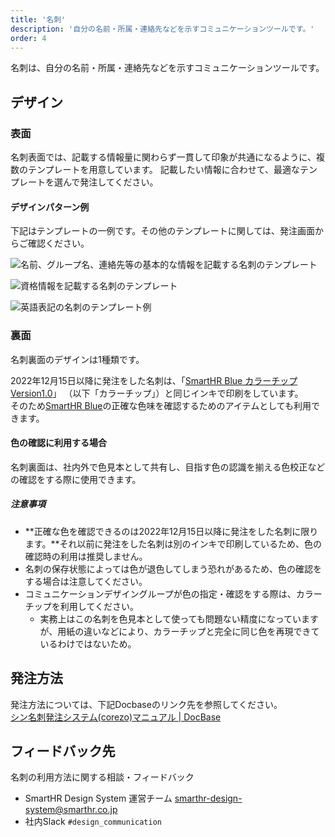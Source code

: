 ```yaml
---
title: '名刺'
description: '自分の名前・所属・連絡先などを示すコミュニケーションツールです。'
order: 4
---
```



名刺は、自分の名前・所属・連絡先などを示すコミュニケーションツールです。

## デザイン
### 表面
名刺表面では、記載する情報量に関わらず一貫して印象が共通になるように、複数のテンプレートを用意しています。
記載したい情報に合わせて、最適なテンプレートを選んで発注してください。


#### デザインパターン例
下記はテンプレートの一例です。その他のテンプレートに関しては、発注画面からご確認ください。


  <ImgWithDesc description="名前、グループ名、連絡先等の基本的な情報を記載するテンプレート例">

  ![名前、グループ名、連絡先等の基本的な情報を記載する名刺のテンプレート](./images/meishi_omote_A.png)

  </ImgWithDesc>

  <ImgWithDesc description="資格情報を記載するテンプレート例">

  ![資格情報を記載する名刺のテンプレート](./images/meishi_omote_B.png)

  </ImgWithDesc>

  <ImgWithDesc description="英語表記のテンプレート例">

  ![英語表記の名刺のテンプレート例](./images/meishi_omote_C.png)

  </ImgWithDesc>


### 裏面

名刺裏面のデザインは1種類です。

2022年12月15日以降に発注をした名刺は、「[SmartHR Blue カラーチップ Version1.0](https://smarthr.design/basics/colors/printguideline/#h2-0)」 （以下「カラーチップ」）と同じインキで印刷をしています。  
そのため[SmartHR Blue](https://smarthr.design/basics/colors/#h3-1)の正確な色味を確認するためのアイテムとしても利用できます。

#### 色の確認に利用する場合
名刺裏面は、社内外で色見本として共有し、目指す色の認識を揃える色校正などの確認をする際に使用できます。

##### 注意事項
- **正確な色を確認できるのは2022年12月15日以降に発注をした名刺に限ります。**それ以前に発注をした名刺は別のインキで印刷しているため、色の確認時の利用は推奨しません。
- 名刺の保存状態によっては色が退色してしまう恐れがあるため、色の確認をする場合は注意してください。
- コミュニケーションデザイングループが色の指定・確認をする際は、カラーチップを利用してください。
    - 実務上はこの名刺を色見本として使っても問題ない精度になっていますが、用紙の違いなどにより、カラーチップと完全に同じ色を再現できているわけではないため。



## 発注方法
発注方法については、下記Docbaseのリンク先を参照してください。  
[シン名刺発注システム(corezo)マニュアル | DocBase](https://smarthr-inc.docbase.io/posts/2430488)


## フィードバック先
名刺の利用方法に関する相談・フィードバック
- SmartHR Design System 運営チーム smarthr-design-system@smarthr.co.jp
- 社内Slack `#design_communication`